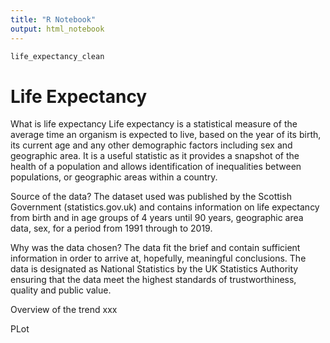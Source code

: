 ```yaml
---
title: "R Notebook"
output: html_notebook
---
```


```r
life_expectancy_clean
```


# Life Expectancy

What is life expectancy
Life expectancy is a statistical measure of the average time an organism is expected to live, based on the year of its birth, its current age and any other demographic factors including sex and geographic area. It is a useful statistic as it provides a snapshot of the health of a population and allows identification of inequalities between populations, or geographic areas within a country.

Source of the data?
The dataset used was published by the Scottish Government (statistics.gov.uk) and contains information on life expectancy from birth and in age groups of 4 years until 90 years, geographic area data, sex, for a period from 1991 through to 2019.

Why was the data chosen?
The data fit the brief and contain sufficient information in order to arrive at, hopefully, meaningful conclusions. The data is designated as National Statistics by the UK Statistics Authority ensuring that the data meet the highest standards of trustworthiness, quality and public value.

Overview of the trend
xxx

PLot